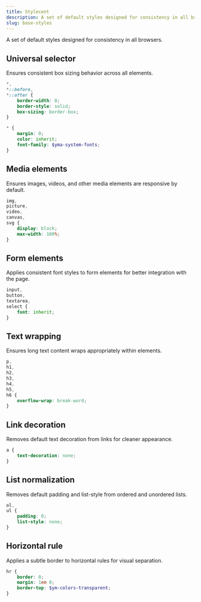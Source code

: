 ```yaml
---
title: Stylecent
description: A set of default styles designed for consistency in all browsers.
slug: base-styles
---
```


A set of default styles designed for consistency in all browsers.

## Universal selector
Ensures consistent box sizing behavior across all elements.

```scss
*,
*::before,
*::after {
    border-width: 0;
    border-style: solid;
    box-sizing: border-box;
}

* {
    margin: 0;
    color: inherit;
    font-family: $yma-system-fonts;
}
```

## Media elements
Ensures images, videos, and other media elements are responsive by default.

```scss
img,
picture,
video,
canvas,
svg {
    display: block;
    max-width: 100%;
}
```

## Form elements
Applies consistent font styles to form elements for better integration with the page.

```scss
input,
button,
textarea,
select {
    font: inherit;
}
```

## Text wrapping
Ensures long text content wraps appropriately within elements.

```scss
p,
h1,
h2,
h3,
h4,
h5,
h6 {
    overflow-wrap: break-word;
}
```

## Link decoration
Removes default text decoration from links for cleaner appearance.

```scss
a {
    text-decoration: none;
}
```

## List normalization
Removes default padding and list-style from ordered and unordered lists.

```scss
ol,
ul {
    padding: 0;
    list-style: none;
}
```

## Horizontal rule
Applies a subtle border to horizontal rules for visual separation.

```scss
hr {
    border: 0;
    margin: 1em 0;
    border-top: $ym-colors-transparent;
}
```